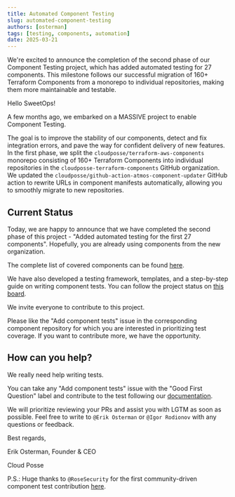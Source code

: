 ```yaml
---
title: Automated Component Testing
slug: automated-component-testing
authors: [osterman]
tags: [testing, components, automation]
date: 2025-03-21
---
```



<Intro>
We're excited to announce the completion of the second phase of our Component Testing project, which has added automated testing for 27 components. This milestone follows our successful migration of 160+ Terraform Components from a monorepo to individual repositories, making them more maintainable and testable.
</Intro>

Hello SweetOps!

A few months ago, we embarked on a MASSIVE project to enable Component Testing.

The goal is to improve the stability of our components, detect and fix integration errors, and pave the way for confident delivery of new features. In the first phase, we split the `cloudposse/terraform-aws-components` monorepo consisting of 160+ Terraform Components into individual repositories in the `cloudposse-terraform-components` GitHub organization. We updated the `cloudposse/github-action-atmos-component-updater` GitHub action to rewrite URLs in component manifests automatically, allowing you to smoothly migrate to new repositories.

## Current Status

Today, we are happy to announce that we have completed the second phase of this project - "Added automated testing for the first 27 components". Hopefully, you are already using components from the new organization. 

The complete list of covered components can be found [here](https://github.com/orgs/cloudposse-terraform-components/projects/1/views/3).

We have also developed a testing framework, templates, and a step-by-step guide on writing component tests. You can follow the project status on [this board](https://github.com/orgs/cloudposse-terraform-components/projects/1/views/1).

We invite everyone to contribute to this project.

Please like the "Add component tests" issue in the corresponding component repository for which you are interested in prioritizing test coverage. If you want to contribute more, we have the opportunity.

## How can you help?

We really need help writing tests.

You can take any "Add component tests" issue with the "Good First Question" label and contribute to the test following our [documentation](https://docs.cloudposse.com/community/contribute/component-testing/).

We will prioritize reviewing your PRs and assist you with LGTM as soon as possible. Feel free to write to `@Erik Osterman` or `@Igor Rodionov` with any questions or feedback.

Best regards,

Erik Osterman, Founder & CEO

Cloud Posse

P.S.: Huge thanks to `@RoseSecurity` for the first community-driven component test contribution [here](https://github.com/cloudposse-terraform-components/aws-vpc/pull/25).